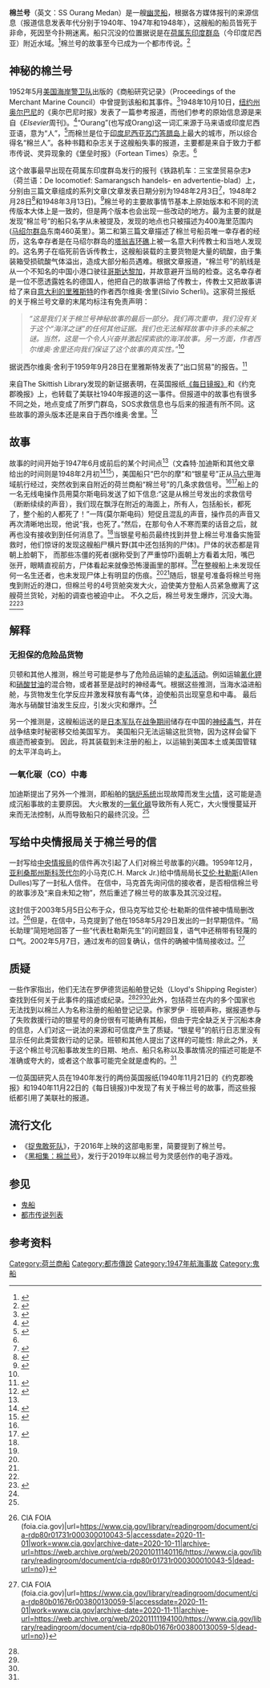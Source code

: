 '''棉兰号'''（英文：SS Ourang Medan）是一艘[[鬼船|幽灵船]]，根据各方媒体报刊的来源信息（报道信息发表年代分别于1940年、1947年和1948年），这艘船的船员皆死于非命，死因至今扑朔迷离。船只沉没的位置据说是在[[荷屬東印度|荷属东印度群岛]]（今印度尼西亚）附近水域。<ref>{{Cite journal|title=The Myth and Magic of Library Systems|url=http://dx.doi.org/10.1016/c2014-0-01040-4|date=2015|doi=10.1016/c2014-0-01040-4}}</ref>棉兰号的故事至今已成为一个都市传说。<ref name=":0">{{Cite journal|title=Why the future is Fortean|url=http://dx.doi.org/10.1108/14636689910802043|last=Miles|first=Ian|date=1999-02|journal=Foresight|issue=1|doi=10.1108/14636689910802043|volume=1|pages=73–90|issn=1463-6689}}</ref>

== 神秘的棉兰号 ==
1952年5月[[美国海岸警卫队|美国海岸警卫队]]出版的《商船研究记录》（Proceedings of the Merchant Marine Council）中曾提到该船和其事件。<ref name=":2">{{Cite book|chapter=The Ballast Water Control Act : hearing before the Subcommittee on Merchant Marine, Fisheries Management, and Coast Guard and Navigation of the Committee on Merchant Marine and Fisheries, House of Representatives, One Hundred Third|url=http://dx.doi.org/10.5962/bhl.title.16853|publisher=For sale by the U.S. G.P.O., Supt. of Docs., Congressional Sales Office,|date=1994|location=Washington :|isbn=0-16-043495-5}}</ref>1948年10月10日，[[纽约州|纽约州]][[奥尔巴尼|奥尔巴尼]]的《奥尔巴尼时报》发表了一篇参考报道，而他们参考的原始信息源是来自《''Elsevier''周刊》。<ref>{{Cite book|chapter=Means, Russell Charles (10 November 1939–22 October 2012)|series=American National Biography Online|url=http://dx.doi.org/10.1093/anb/9780198606697.article.1501410|publisher=Oxford University Press|date=2016-04|first=Daniel M.|last=Cobb}}</ref>“Ourang”(也写成Orang)这一词汇来源于马来语或印度尼西亚语，意为“人”，<ref>{{Cite journal|url=http://dx.doi.org/10.1024/1012-5302.20.4.251|date=2007|journal=Pflege|issue=04|doi=10.1024/1012-5302.20.4.251|volume=20|pages=0251–0252|issn=1012-5302}}</ref>而棉兰是位于[[印度尼西亚|印度尼西亚]][[蘇門答臘|苏门答腊岛]]上最大的城市，所以综合得名“棉兰人”。各种书籍和杂志关于这艘船失事的报道，主要都是来自于致力于都市传说、灵异现象的《堡垒时报》（Fortean Times）杂志。<ref name=":0" />

这个故事最早出现在荷属东印度群岛发行的报刊《铁路机车：三宝垄贸易杂志》（荷兰语：De locomotief: Samarangsch handels- en advertentie-blad）上，分别由三篇文章组成的系列文章(文章发表日期分别为1948年2月3日<ref>{{Cite web|title=Noodige explicatien, wegens het voorkomende in de correspondentie, van het Algemeen Nieuws- en Advertentie-blad no. 29, Zaturdag 10 April 1824, door het publiceeren van het betoog zelve, aan de redactie van gemeld blad ingezonden, aangaande eene valsche verklaring geinsereert, in zeker werk, getiteld: Geschiedkundig onderzoek over de vereeniging der protestanten in de Nederlanden, door een leeraar bĳ de afdeeling der hervormden, in 1822 in 's-Gravenhage bĳ de Wed. J. Allart en comp. uitgegeven|url=http://dx.doi.org/10.1163/2214-8264_dutchpamphlets-kb2-kb29496|accessdate=2020-11-01|work=Dutch Pamphlets Online}}</ref>，1948年2月28日<ref>{{Cite web|title=De nabĳzĳnde ondergang der tegenwoordige wereld en de vernieuwde staat der aarde|url=http://dx.doi.org/10.1163/2214-8264_dutchpamphlets-kb2-kb29267|accessdate=2020-11-01|work=Dutch Pamphlets Online}}</ref>和1948年3月13日)。<ref name=":1">{{Cite web|title=Noodige explicatien, wegens het voorkomende in de correspondentie, van het Algemeen Nieuws- en Advertentie-blad no. 29, Zaturdag 10 April 1824, door het publiceeren van het betoog zelve, aan de redactie van gemeld blad ingezonden, aangaande eene valsche verklaring geinsereert, in zeker werk, getiteld: Geschiedkundig onderzoek over de vereeniging der protestanten in de Nederlanden, door een leeraar bĳ de afdeeling der hervormden, in 1822 in 's-Gravenhage bĳ de Wed. J. Allart en comp. uitgegeven|url=http://dx.doi.org/10.1163/2214-8264_dutchpamphlets-kb2-kb29496|accessdate=2020-11-01|work=Dutch Pamphlets Online}}</ref>棉兰号的主要故事情节基本上原始版本和不同的流传版本大体上是一致的，但是两个版本也会出现一些改动的地方。最为主要的就是发现“棉兰号”的船只名字从未被提及，发现的地点也只被描述为400海里范围内([[馬紹爾群島|马绍尔群岛]]东南460英里）。第二和第三篇文章描述了棉兰号船员唯一幸存者的经历，这名幸存者是在马绍尔群岛的[[塔翁吉環礁|塔翁吉环礁]]上被一名意大利传教士和当地人发现的。这名男子在临死前告诉传教士，这艘船装载的主要货物是大量的硫酸，由于集装箱受损硫酸气体溢出，造成大部分船员遇难。根据文章报道，“棉兰号”的航线是从一个不知名的中国小港口驶往[[哥斯达黎加|哥斯达黎加]]，并故意避开当局的检查。这名幸存者是一位不愿透露姓名的德国人，他把自己的故事讲给了传教士，传教士又把故事讲给了来自[[意大利|意大利]][[的里雅斯特|的里雅斯特]]的作者西尔维奥·舍里(Silvio Scherli)。这家荷兰报纸的关于棉兰号文章的末尾均标注有免责声明：<blockquote>''“这是我们关于棉兰号神秘故事的最后一部分。我们再次重申，我们没有关于这个“海洋之谜”的任何其他证据。我们也无法解释故事中许多的未解之谜。当然，这是一个令人兴奋并激起探索欲的海洋故事。另一方面，作者西尔维奥·舍里还向我们保证了这个故事的真实性。”''<ref name=":1" /></blockquote>据说西尔维奥·舍利于1959年9月28日在里雅斯特发表了“出口贸易”的报告。<ref>{{Cite journal|title=The challenge of International finance|url=http://dx.doi.org/10.1002/tie.4270090106|last=Reimann|first=Guenter|last2=Wigglesworth|first2=Edwin F.|date=1967|journal=Thunderbird International Business Review|issue=1|doi=10.1002/tie.4270090106|volume=9|pages=6–7|issn=1096-4762}}</ref>

来自The Skittish Library发现的新证据表明，在英国报纸[[每日镜报|《每日镜报》]]和《约克郡晚报》上，也转载了美联社1940年报道的这一事件。但报道中的故事也有很多不同之处，地点变成了所罗门群岛，SOS求救信息也与后来的报道有所不同。这些故事的源头版本还是来自于西尔维奥·舍里。<ref>{{Cite journal|title=An Empirical Review of Library  Discovery Tools|url=http://dx.doi.org/10.4236/jssm.2015.85073|last=Shi|first=Xi|last2=Levy|first2=Sarah|date=2015|journal=Journal of Service Science and Management|issue=05|doi=10.4236/jssm.2015.85073|volume=08|pages=716–725|issn=1940-9893}}</ref>

== 故事 ==
故事的时间开始于1947年6月或前后的某个时间点<ref name=":0" />（文森特·加迪斯和其他文章给出的时间则是1948年2月初<ref name=":3">{{Cite journal|title=La conversation|url=http://dx.doi.org/10.2307/40119841|last=Rose|first=Marilyn Gaddis|last2=Mauriac|first2=Claude|date=1965|journal=Books Abroad|issue=3|doi=10.2307/40119841|volume=39|pages=309|issn=0006-7431}}</ref><ref name=":4">{{Cite journal|title=Wilson, Colonel Frank Walter, (28 June 1869–18 Dec. 1953)|url=http://dx.doi.org/10.1093/ww/9780199540884.013.u244556|date=2007-12-01|journal=Who Was Who|publisher=Oxford University Press}}</ref>），美国船只“巴尔的摩”和“银星号”正从[[马六甲|马六甲]]海域航行经过，突然收到来自附近的荷兰商船“棉兰号”的几条求救信号。<ref name=":0" /><ref name=":5">{{Cite book|edition=1st ed|chapter=Mysteries of ships and planes|url=https://www.worldcat.org/oclc/22522234|publisher=TOR|date=1990|location=New York|isbn=0-8125-9427-4|oclc=22522234|last=Emert, Phyllis Raybin.}}</ref>船上的一名无线电操作员用莫尔斯电码发送了如下信息:“这是从棉兰号发出的求救信号（断断续续的声音），我们现在飘浮在附近的海面上，所有人，包括船长，都死了，整个船的人都死了！”一阵(莫尔斯电码）短促且混乱的声音，操作员的声音又再次清晰地出现，他说“我，也死了。”然后，在那句令人不寒而栗的话音之后，就再也没有接收到到任何消息了。<ref name=":2" />当银星号船员最终找到并登上棉兰号准备实施营救时，他们惊讶的发现这艘船尸横片野(其中还包括狗的尸体)。尸体的状态都是背朝上脸朝下， 而那些冻僵的死者(据称受到了严重惊吓)面朝上方看着太阳，嘴巴张开，眼睛直视前方，尸体看起来就像恐怖漫画里的那样。<ref name=":2" />在整艘船上未发现任何一名生还者，也未发现尸体上有明显的伤痕。<ref name=":3" /><ref name=":4" />随后，银星号准备将棉兰号拖曳到附近的港口，但棉兰号的4号货舱突发大火，迫使美方登船人员紧急撤离了这艘荷兰货轮，对船的调查也被迫中止。 不久之后，棉兰号发生爆炸，沉没大海。<ref name=":3" /><ref name=":6">{{Cite book|chapter=Ghost ships : true stories of nautical nightmares, hauntings, and disasters|url=https://www.worldcat.org/oclc/44612965|publisher=Berkley Books|date=2000|location=New York|isbn=0-425-17548-0|oclc=44612965|last=Winer, Richard.}}</ref>

== 解释 ==

=== 无担保的危险品货物 ===
贝顿和其他人推测，棉兰号可能是参与了危险品运输的[[走私|走私活动]]。例如运输[[氰化钾|氰化钾]]和[[硝酸甘油|硝酸甘油]]的混合物，或者甚至是战时的神经毒气。根据这些推测，当海水溢进船舱，与货物发生化学反应并激发释放有毒气体，迫使船员出现窒息和中毒。 最后海水与硝酸甘油发生反应，引发火灾和爆炸。<ref name=":0" />

另一个推测是，这艘船运送的是[[日本军|日本军队]]在[[第二次世界大战|战争期间]]储存在中国的[[神經性毒劑|神经毒气]]，并在战争结束时秘密移交给美国军方。 美国船只无法运输这批货物，因为这样会留下痕迹而被查到。 因此，将其装载到未注册的船上，以运输到美国本土或美国管辖的太平洋岛屿上。

=== 一氧化碳（CO）中毒 ===
加迪斯提出了另外一个推测，即船舶的[[锅炉|锅炉系统]]出现故障而发生[[火災|火情]]，这可能是造成沉船事故的主要原因。 大火散发的[[一氧化碳|一氧化碳]]导致所有人死亡，大火慢慢蔓延开来而无法控制，从而导致船只的最终沉没。<ref name=":3" />

== 写给中央情报局关于棉兰号的信 ==
一封写给[[中央情报局|中央情报局]]的信件再次引起了人们对棉兰号故事的兴趣。1959年12月，[[亞利桑那州|亚利桑那州]][[斯科茨代爾_(亞利桑那州)|斯科茨代尔]]的小马克(C.H. Marck Jr.)给中情局局长[[艾倫·杜勒斯|艾伦·杜勒斯]](Allen Dulles)写了一封私人信件。 在信中，马克首先询问信的接收者，是否相信棉兰号的故事涉及“来自未知之物”，然后重述了棉兰号的故事及其沉没过程。

这封信于2003年5月5日公布于众，但马克写给艾伦·杜勒斯的信件被中情局删改过。<ref>{{Cite web|title=LETTER TO(Sanitized) FROM C.H. MARCK, JR. {{!}} CIA FOIA (foia.cia.gov)|url=https://www.cia.gov/library/readingroom/document/cia-rdp80r01731r000300010043-5|accessdate=2020-11-01|work=www.cia.gov|archive-date=2020-10-11|archive-url=https://web.archive.org/web/20201011140116/https://www.cia.gov/library/readingroom/document/cia-rdp80r01731r000300010043-5|dead-url=no}}</ref>但是，在信中，马克提到了他在1958年5月29日发出的一封早期信件。“局长助理”简短地回答了一些“代表杜勒斯先生”的问题回复，语气中还稍带有轻蔑的口气。2002年5月7日，通过发布的回复确认，信件的确被中情局接收过。<ref>{{Cite web|title=LETTER TO MR. C. L. MARCK, JR. FROM (Sanitized) {{!}} CIA FOIA (foia.cia.gov)|url=https://www.cia.gov/library/readingroom/document/cia-rdp80b01676r003800130059-5|accessdate=2020-11-01|work=www.cia.gov|archive-date=2020-11-11|archive-url=https://web.archive.org/web/20201111194100/https://www.cia.gov/library/readingroom/document/cia-rdp80b01676r003800130059-5|dead-url=no}}</ref>

== 质疑 ==
一些作家指出，他们无法在罗伊德货运船舶登记处（Lloyd's Shipping Register）查找到任何关于此事件的描述或纪录。<ref name=":0" /><ref name=":5" /><ref name=":6" />此外，包括荷兰在内的多个国家也无法找到以棉兰人为名称注册的船舶登记记录。作家罗伊 · 班顿声称，据报道参与了失败救援行动的银星号的身份很有可能确有其船，但由于完全缺乏关于沉船本身的信息，人们对这一说法的来源和可信度产生了质疑。“银星号”的航行日志里没有显示任何此类营救行动的记录。班顿和其他人提出了这样的可能性: 除此之外，关于这个棉兰号沉船事故发生的日期、地点、船只名称以及事故情况的描述可能是不准确或夸大的，或者这个故事可能完全就是虚构的。<ref name=":0" />

一位英国研究人员在1940年发行的两份英国报纸(1940年11月21日的《约克郡晚报》和1940年11月22日的《每日镜报》)中发现了有关于棉兰号的故事，而这些报纸都引用了美联社的报道。

== 流行文化 ==

* 《[[捉鬼敢死隊_(2016年電影)|捉鬼敢死队]]》，于2016年上映的这部电影里，简要提到了棉兰号。
* 《[[黑相集：棉蘭號|黑相集：棉兰号]]》，发行于2019年以棉兰号为灵感创作的电子游戏。

== 参见 ==

* [[鬼船|鬼船]]
* [[都市传说列表|都市传说列表]]

== 参考资料 ==
{{reflist}}
[[Category:荷兰商船|Category:荷兰商船]]
[[Category:都市傳說|Category:都市傳說]]
[[Category:1947年航海事故|Category:1947年航海事故]]
[[Category:鬼船|Category:鬼船]]